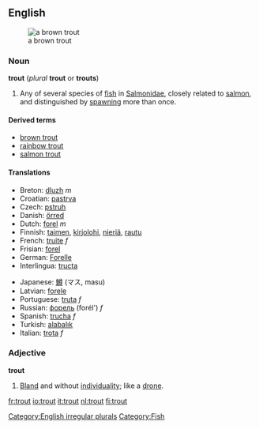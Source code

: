 {{wikipedia}}
==English==
[[Image:Bachforelle Zeichnung.jpg|thumb|a brown trout]]
=== Noun ===
[[Category:English irregular plurals]]
'''trout''' (''plural'' '''trout''' or '''trouts''')
#[[Category:Fish]] Any of several species of [[fish]] in [[Salmonidae]], closely related to [[salmon]], and distinguished by [[spawn]]ing more than once.

==== Derived terms ====
*[[brown trout]]
*[[rainbow trout]]
*[[salmon trout]]

==== Translations ====
{{top}}
*Breton: [[dluzh]] ''m''
*Croatian: [[pastrva]]
*Czech: [[pstruh]]
*Danish: [[örred]]
*Dutch: [[forel]] ''m''
*Finnish: [[taimen]], [[kirjolohi]], [[nieriä]], [[rautu]]
*French: [[truite]] ''f''
*Frisian: [[forel]]
*German: [[Forelle]] {{f}}
*Interlingua: [[tructa]]
{{mid}}
*Japanese: [[鱒]] (マス, masu)
*Latvian: [[forele]] {{f}}
*Portuguese: [[truta]] ''f''
*Russian: [[форель]] (forél') ''f''
*Spanish: [[trucha]] ''f''
*Turkish: [[alabalık]]
*Italian: [[trota]] ''f''
{{bottom}}

===Adjective===
'''trout'''
# [[bland|Bland]] and without [[individuality]]; like a [[drone]].

[[fr:trout]]
[[io:trout]]
[[it:trout]]
[[nl:trout]]
[[fi:trout]]